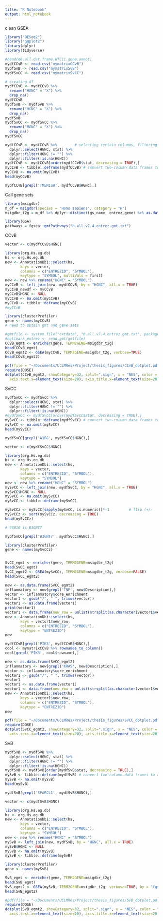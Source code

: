```yaml
---
title: "R Notebook"
output: html_notebook
---
```


clean GSEA

```r
library("DESeq2")
library("ggplot2")
library(dplyr)
library(tidyverse)
```

```r
#head(de.all.dat.frame.WTC11.gene.annot)
mydfCCvB <- read.csv("mymatrixCCvB")
mydfSvB <- read.csv("mymatrixSvB")
mydfSvCC <- read.csv("mymatrixSvCC")

# creating df
mydfCCvB <- mydfCCvB %>%
  rename("HGNC" = "X") %>%  
  drop_na()
mydfCCvB
mydfSvB <- mydfSvB %>%
  rename("HGNC" = "X") %>% 
  drop_na()
mydfSvB
mydfSvCC <- mydfSvCC %>%
  rename("HGNC" = "X") %>% 
  drop_na()
mydfSvCC
```



```r
mydfCCvB <- mydfCCvB %>%        # selecting certain columns, filtering out NA values 
  dplyr::select(HGNC, stat) %>%   
  dplyr::filter(HGNC != "") %>% 
  dplyr::filter(!is.na(HGNC)) 
mydfCCvB <- mydfCCvB[order(mydfCCvB$stat, decreasing = TRUE),]
myCCvB <- tibble::deframe(mydfCCvB) # convert two-column data frames to a named vector or list, using the first column as name and the second column as value
myCCvB <- na.omit(myCCvB)
head(myCCvB)
```

```r
mydfCCvB[grepl('TMEM100', mydfCCvB$HGNC),]
```


Call gene sets

```r
library(msigdbr)
m_df = msigdbr(species = "Homo sapiens", category = "H")
msigdbr_t2g = m_df %>% dplyr::distinct(gs_name, entrez_gene) %>% as.data.frame()

library(GSA)
pathways = fgsea::gmtPathways("h.all.v7.4.entrez.gmt.txt")
```

CCvB

```r
vector <- c(mydfCCvB$HGNC)
```

```r
library(org.Hs.eg.db)
hs <- org.Hs.eg.db
new <- AnnotationDbi::select(hs, 
       keys = vector,
       columns = c("ENTREZID", "SYMBOL"),
       keytype = "SYMBOL", multiVals = first)
new <- new %>% rename("HGNC" = "SYMBOL")
myCCvB <- left_join(new, mydfCCvB, by = "HGNC", all.x = TRUE)
myCCvB_newdf <- myCCvB
myCCvB$HGNC <- NULL
myCCvB <- na.omit(myCCvB)
myCCvB <- tibble::deframe(myCCvB)
#myCCvB
```



```r
library(clusterProfiler)
gene <- names(myCCvB)
# need to obtain gmt and gene sets

#gmtfile <- system.file("extdata", "h.all.v7.4.entrez.gmt.txt", package="clusterProfiler")
#hallmark_entrez <- read.gmt(gmtfile)
CCvB_egmt <- enricher(gene, TERM2GENE=msigdbr_t2g)
head(CCvB_egmt)
CCvB_egmt2 <- GSEA(myCCvB, TERM2GENE=msigdbr_t2g, verbose=TRUE)
head(CCvB_egmt2)
```

```r
pdf(file = "~/Documents/UCLMRes/Project/thesis_figures/CCvB_dotplot.pdf", width = 15, height=12)
require(DOSE)
dotplot(CCvB_egmt2, showCategory=32, split=".sign", x = "NES", color = "p.adjust", title = "WM v Bulk", font.size = 25) + theme(plot.title = element_text(size=30), axis.text.y=element_text(size=30), axis.title.y=element_text(size=45, angle = 90),
  axis.text.x=element_text(size=20), axis.title.x=element_text(size=20), legend.text =element_text(size=20), legend.title = element_text(size=20)) + ylab("Hallmark") + xlim(-3,2.2)
```

SvCC

```r
mydfSvCC <- mydfSvCC %>% 
  dplyr::select(HGNC, stat) %>% 
  dplyr::filter(HGNC != "") %>% 
  dplyr::filter(!is.na(HGNC)) 
#mydfSvCC <- mydfSvCC[order(mydfSvCC$stat, decreasing = TRUE),]
mySvCC <- tibble::deframe(mydfSvCC) # convert two-column data frames to a named vector or list, using the first column as name and the second column as value
mySvCC <- na.omit(mySvCC)
head(mySvCC)
```

```r
mydfSvCC[grepl('A1BG', mydfSvCC$HGNC),]
```

```r
vector <- c(mydfSvCC$HGNC)
```

```r
library(org.Hs.eg.db)
hs <- org.Hs.eg.db
new <- AnnotationDbi::select(hs, 
       keys = vector,
       columns = c("ENTREZID", "SYMBOL"),
       keytype = "SYMBOL")
new <- new %>% rename("HGNC" = "SYMBOL")
mySvCC <- left_join(new, mydfSvCC, by = "HGNC", all.x = TRUE)
mySvCC$HGNC <- NULL
mySvCC <- na.omit(mySvCC)
mySvCC <- tibble::deframe(mySvCC)
```

```r
mySvCCz <- mySvCC[sapply(mySvCC, is.numeric)]*-1         # flip (+/-                    ) to CC v S
mySvCCz <- sort(mySvCCz, decreasing = TRUE)
head(mySvCCz)
```

```r
# 93010 is B3GNT7

mydfSvCC[grepl('B3GNT7', mydfSvCC$HGNC),]
```

```r
library(clusterProfiler)
gene <- names(mySvCCz)


SvCC_egmt <- enricher(gene, TERM2GENE=msigdbr_t2g)
head(SvCC_egmt)
SvCC_egmt2 <- GSEA(mySvCCz, TERM2GENE=msigdbr_t2g, verbose=FALSE)
head(SvCC_egmt2)
```
```r
new <- as.data.frame(SvCC_egmt2)
inflammatory <- new[grepl('TNF', new$Description),]
vector <- inflammatory$core_enrichment
vector1 <- gsub("/", " ", trimws(vector))
vector1 <- as.data.frame(vector1)
print(vector1)
vector1 <- data.frame(new_row = unlist(strsplit(as.character(vector1$vector1), " ")))
new <- AnnotationDbi::select(hs, 
       keys = vector1$new_row,
       columns = c("ENTREZID", "SYMBOL"),
       keytype = "ENTREZID")
new
```
```r
mydfCCvB[grepl('PIK3', mydfCCvB$HGNC),]
cool <- mymatrixCCvB %>% rownames_to_column()
cool[grepl('PIK3', cool$rowname),]
```

```r
new <- as.data.frame(SvCC_egmt2)
inflammatory <- new[grepl('KRAS', new$Description),]
vector <- inflammatory$core_enrichment
vector1 <- gsub("/", " ", trimws(vector))
vector1
vector1 <- as.data.frame(vector1)
vector1 <- data.frame(new_row = unlist(strsplit(as.character(vector1$vector1), " ")))
new <- AnnotationDbi::select(hs, 
       keys = vector1$new_row,
       columns = c("ENTREZID", "SYMBOL"),
       keytype = "ENTREZID")
new
```


```r
pdf(file = "~/Documents/UCLMRes/Project/thesis_figures/SvCC_dotplot.pdf", width = 15, height=12)
require(DOSE)
dotplot(SvCC_egmt2, showCategory=32, split=".sign", x = "NES", color = "p.adjust", title = "WM v GM", font.size = 25)  + theme(plot.title = element_text(size=30), axis.text.y=element_text(size=30),
  axis.text.x=element_text(size=20), axis.title.x=element_text(size=20), legend.text =element_text(size=20), legend.title = element_text(size=20), axis.title.y = element_text(size = 0)) + ylab("Hallmark")  + xlim(-3,2.2) 
```

SvB
```r
mydfSvB <- mydfSvB %>% 
  dplyr::select(HGNC, stat) %>% 
  dplyr::filter(HGNC != "") %>% 
  dplyr::filter(!is.na(HGNC)) 
mydfSvB <- mydfSvB[order(mydfSvB$stat, decreasing = TRUE),]
mySvB <- tibble::deframe(mydfSvB) # convert two-column data frames to a named vector or list, using the first column as name and the second column as value
mySvB <- na.omit(mySvB)
head(mySvB)
```

```r
mydfSvB[grepl('SPARCL1', mydfSvB$HGNC),]
```

```r
vector <- c(mydfSvB$HGNC)
```

```r
library(org.Hs.eg.db)
hs <- org.Hs.eg.db
new <- AnnotationDbi::select(hs, 
       keys = vector,
       columns = c("ENTREZID", "SYMBOL"),
       keytype = "SYMBOL")
new <- new %>% rename("HGNC" = "SYMBOL")
mySvB <- left_join(new, mydfSvB, by = "HGNC", all.x = TRUE)
mySvB$HGNC <- NULL
mySvB <- na.omit(mySvB)
mySvB <- tibble::deframe(mySvB)
```

```r
library(clusterProfiler)
gene <- names(mySvB)

SvB_egmt <- enricher(gene, TERM2GENE=msigdbr_t2g)
head(SvB_egmt)
SvB_egmt2 <- GSEA(mySvB, TERM2GENE=msigdbr_t2g, verbose=TRUE, by = "fgsea")
head(SvB_egmt2)
```

```r
#pdf(file = "~/Documents/UCLMRes/Project/thesis_figures/SvB_dotplot.pdf", width = 15, height=12)
require(DOSE)
dotplot(SvB_egmt2, showCategory=32, split=".sign", x = "NES", color = "p.adjust", title = "GM v Bulk", font.size = 25) + theme(plot.title = element_text(size=30), axis.text.y=element_text(size=30), 
  axis.text.x=element_text(size=20), axis.title.x=element_text(size=20), legend.text =element_text(size=20), legend.title = element_text(size=20),axis.title.y = element_text(size = 0)) + ylab("Hallmark")  + xlim(-3,2.2)
```



